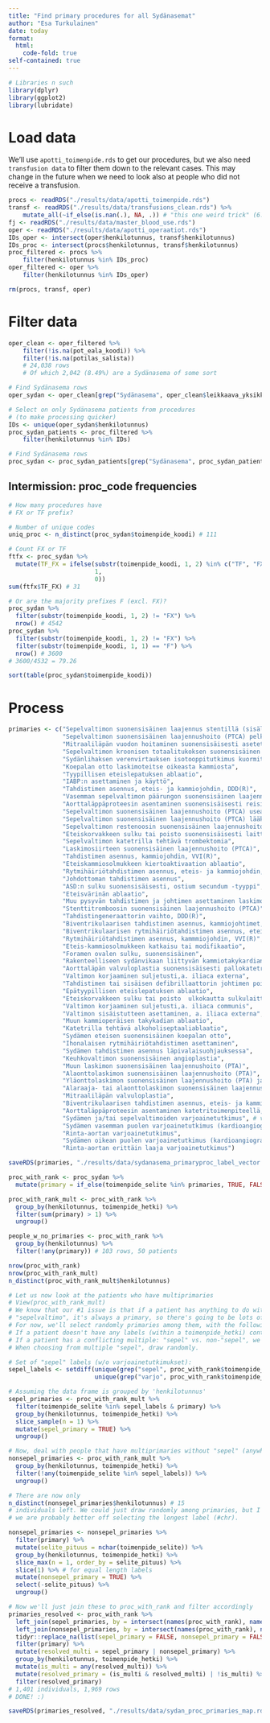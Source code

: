 ```yaml
---
title: "Find primary procedures for all Sydänasemat"
author: "Esa Turkulainen"
date: today
format: 
  html:
    code-fold: true
self-contained: true
---
```


```r
# Libraries n such
library(dplyr)
library(ggplot2)
library(lubridate)
```

# Load data

We'll use `apotti_toimenpide.rds` to get our procedures, but we also need `transfusion data` to filter them down to the relevant cases. This may change in the future when we need to look also at people who did not receive a transfusion.

```r
procs <- readRDS("./results/data/apotti_toimenpide.rds")
transf <- readRDS("./results/data/transfusions_clean.rds") %>%
    mutate_all(~if_else(is.nan(.), NA, .)) # "this one weird trick" (6.6.2024)
fj <- readRDS("./results/data/master_blood_use.rds")
oper <- readRDS("./results/data/apotti_operaatiot.rds")
IDs_oper <- intersect(oper$henkilotunnus, transf$henkilotunnus)
IDs_proc <- intersect(procs$henkilotunnus, transf$henkilotunnus)
proc_filtered <- procs %>%
    filter(henkilotunnus %in% IDs_proc)
oper_filtered <- oper %>%
    filter(henkilotunnus %in% IDs_oper)

rm(procs, transf, oper)
```

# Filter data

```r
oper_clean <- oper_filtered %>%
    filter(!is.na(pot_eala_koodi)) %>%
    filter(!is.na(potilas_salista))
    # 24,038 rows
    # Of which 2,042 (8.49%) are a Sydänasema of some sort

# Find Sydänasema rows
oper_sydan <- oper_clean[grep("Sydänasema", oper_clean$leikkaava_yksikko_selite), ]

# Select on only Sydänasema patients from procedures
# (to make processing quicker)
IDs <- unique(oper_sydan$henkilotunnus)
proc_sydan_patients <- proc_filtered %>%
    filter(henkilotunnus %in% IDs)

# Find Sydänasema rows
proc_sydan <- proc_sydan_patients[grep("Sydänasema", proc_sydan_patients$toteuttava_toimipiste_selite), ]
```

## Intermission: proc_code frequencies

```r
# How many procedures have
# FX or TF prefix?

# Number of unique codes
uniq_proc <- n_distinct(proc_sydan$toimenpide_koodi) # 111

# Count FX or TF
ftfx <- proc_sydan %>%
  mutate(TF_FX = ifelse(substr(toimenpide_koodi, 1, 2) %in% c("TF", "FX"), 
                        1, 
                        0))
sum(ftfx$TF_FX) # 31

# Or are the majority prefixes F (excl. FX)?
proc_sydan %>%
  filter(substr(toimenpide_koodi, 1, 2) != "FX") %>%
  nrow() # 4542
proc_sydan %>%
  filter(substr(toimenpide_koodi, 1, 2) != "FX") %>%
  filter(substr(toimenpide_koodi, 1, 1) == "F") %>%
  nrow() # 3600
# 3600/4532 = 79.26

sort(table(proc_sydan$toimenpide_koodi))
```

# Process

```r
primaries <- c("Sepelvaltimon suonensisäinen laajennus stentillä (sisältää pallolla tehtävän esilaajennuksen)",
               "Sepelvaltimon suonensisäinen laajennushoito (PTCA) pelkkää palloa käyttäen",
               "Mitraaliläpän vuodon hoitaminen suonensisäisesti asetetulla klipsillä",
               "Sepelvaltimon kroonisen totaalitukoksen suonensisäinen laajennushoito (PTCA)",
               "Sydänlihaksen verenvirtauksen isotooppitutkimus kuormituksen aikana",
               "Koepalan otto laskimoteitse oikeasta kammiosta",
               "Tyypillisen eteislepatuksen ablaatio",
               "IABP:n asettaminen ja käyttö",
               "Tahdistimen asennus, eteis- ja kammiojohdin, DDD(R)",
               "Vasemman sepelvaltimon päärungon suonensisäinen laajennushoito (PTCA)",
               "Aorttaläppäproteesin asentaminen suonensisäisesti reisivaltimon kautta",
               "Sepelvaltimon suonensisäinen laajennushoito (PTCA) useamman kuin yhden pääsuonirungon alueelle samassa toimenpiteessä",
               "Sepelvaltimon suonensisäinen laajennushoito (PTCA) lääkepalloa käyttäen",
               "Sepelvaltimon restenoosin suonensisäinen laajennushoito (PTCA)",
               "Eteiskorvakkeen sulku tai poisto suonensisäisesti laitteella",
               "Sepelvaltimon katetrilla tehtävä trombektomia",
               "Laskimosiirteen suonensisäinen laajennushoito (PTCA)",
               "Tahdistimen asennus, kammiojohdin, VVI(R)",
               "Eteiskammiosolmukkeen kiertoaktivaation ablaatio",
               "Rytmihäiriötahdistimen asennus, eteis- ja kammiojohdin, DDD(R)",
               "Johdottoman tahdistimen asennus",
               "ASD:n sulku suonensisäisesti, ostium secundum -tyyppi",
               "Eteisvärinän ablaatio",
               "Muu pysyvän tahdistimen ja johtimen asettaminen laskimotietä",
               "Stenttitromboosin suonensisäinen laajennushoito (PTCA)",
               "Tahdistingeneraattorin vaihto, DDD(R)",
               "Biventrikulaarisen tahdistimen asennus, kammiojohtimet, CRT-P (VVIR)",
               "Biventrikulaarisen rytmihäiriötahdistimen asennus, eteis- ja kammiojohtimet, CRT-D (DDDR)",
               "Rytmihäiriötahdistimen asennus, kammmiojohdin, VVI(R)",
               "Eteis-kammiosolmukkeen katkaisu tai modifikaatio",
               "Foramen ovalen sulku, suonensisäinen",
               "Rakenteelliseen sydänvikaan liittyvän kammiotakykardian ablaatio",
               "Aorttaläpän valvuloplastia suonensisäisesti pallokatetrilla",
               "Valtimon korjaaminen suljetusti,a. iliaca externa",
               "Tahdistimen tai sisäisen defibrillaattorin johtimen poisto laskimosta ilman leikkausta",
               "Epätyypillisen eteislepatuksen ablaatio",
               "Eteiskorvakkeen sulku tai poisto  ulkokautta sulkulaitteella",
               "Valtimon korjaaminen suljetusti,a. iliaca communis",
               "Valtimon sisäistutteen asettaminen, a. iliaca externa",
               "Muun kammioperäisen takykadian ablaatio",
               "Katetrilla tehtävä alkoholiseptaaliablaatio",
               "Sydämen eteisen suonensisäinen koepalan otto",
               "Ihonalaisen rytmihäiriötahdistimen asettaminen",
               "Sydämen tahdistimen asennus läpivalaisuohjauksessa",
               "Keuhkovaltimon suonensisäinen angioplastia",
               "Muun laskimon suonensisäinen laajennushoito (PTA)",
               "Alaonttolaskimon suonensisäinen laajennushoito (PTA)",
               "Yläonttolaskimon suonensisäinen laajennushoito (PTA) ja stentin asennus",
               "Alaraaja- tai alaonttolaskimon suonensisäinen laajennus stentillä",
               "Mitraaliläpän valvuloplastia",
               "Biventrikulaarisen tahdistimen asennus, eteis- ja kammiojohtimet, CRT-P (DDDR)",
               "Aorttaläppäproteesin asentaminen katetritoimenpiteellä, valve-in-valve",
               "Sydämen ja/tai sepelvaltimoiden varjoainetutkimus", # varjoainetutkimus labels added later
               "Sydämen vasemman puolen varjoainetutkimus (kardioangiografia)",
               "Rinta-aortan varjoainetutkimus",
               "Sydämen oikean puolen varjoainetutkimus (kardioangiografia)",
               "Rinta-aortan erittäin laaja varjoainetutkimus")

saveRDS(primaries, "./results/data/sydanasema_primaryproc_label_vector.rds")

proc_with_rank <- proc_sydan %>%
  mutate(primary = if_else(toimenpide_selite %in% primaries, TRUE, FALSE))

proc_with_rank_mult <- proc_with_rank %>%
  group_by(henkilotunnus, toimenpide_hetki) %>%
  filter(sum(primary) > 1) %>%
  ungroup()

people_w_no_primaries <- proc_with_rank %>%
  group_by(henkilotunnus) %>%
  filter(!any(primary)) # 103 rows, 50 patients

nrow(proc_with_rank)
nrow(proc_with_rank_mult)
n_distinct(proc_with_rank_mult$henkilotunnus)
```

```r
# Let us now look at the patients who have multiprimaries
# View(proc_with_rank_mult)
# We know that our #1 issue is that if a patient has anything to do with
# "sepelvaltimo", it's always a primary, so there's going to be lots of those.
# For now, we'll select randomly primaries among them, with the following procedure:
# If a patient doesn't have any labels (within a toimenpide_hetki) containing "sepel", we'll sort them out later. 
# If a patient has a conflicting multiple: "sepel" vs. non-"sepel", we choose "sepel".
# When choosing from multiple "sepel", draw randomly.

# Set of "sepel" labels (w/o varjoainetutkimukset):
sepel_labels <- setdiff(unique(grep("sepel", proc_with_rank$toimenpide_selite, value = T, ignore.case = T)),
                        unique(grep("varjo", proc_with_rank$toimenpide_selite, value = T, ignore.case = T))) # 14 pcs

# Assuming the data frame is grouped by 'henkilotunnus'
sepel_primaries <- proc_with_rank_mult %>%
  filter(toimenpide_selite %in% sepel_labels & primary) %>%
  group_by(henkilotunnus, toimenpide_hetki) %>%
  slice_sample(n = 1) %>%
  mutate(sepel_primary = TRUE) %>%
  ungroup()

# Now, deal with people that have multiprimaries without "sepel" (anywhere)
nonsepel_primaries <- proc_with_rank_mult %>%
  group_by(henkilotunnus, toimenpide_hetki) %>%
  filter(!any(toimenpide_selite %in% sepel_labels)) %>%
  ungroup()

# There are now only
n_distinct(nonsepel_primaries$henkilotunnus) # 15
# individuals left. We could just draw randomly among primaries, but I notice that
# we are probably better off selecting the longest label (#chr).

nonsepel_primaries <- nonsepel_primaries %>%
  filter(primary) %>%
  mutate(selite_pituus = nchar(toimenpide_selite)) %>%
  group_by(henkilotunnus, toimenpide_hetki) %>%
  slice_max(n = 1, order_by = selite_pituus) %>%
  slice(1) %>% # for equal length labels
  mutate(nonsepel_primary = TRUE) %>%
  select(-selite_pituus) %>%
  ungroup()

# Now we'll just join these to proc_with_rank and filter accordingly
primaries_resolved <- proc_with_rank %>%
  left_join(sepel_primaries, by = intersect(names(proc_with_rank), names(sepel_primaries))) %>%
  left_join(nonsepel_primaries, by = intersect(names(proc_with_rank), names(nonsepel_primaries))) %>%
  tidyr::replace_na(list(sepel_primary = FALSE, nonsepel_primary = FALSE)) %>%
  filter(primary) %>%
  mutate(resolved_multi = sepel_primary | nonsepel_primary) %>%
  group_by(henkilotunnus, toimenpide_hetki) %>%
  mutate(is_multi = any(resolved_multi)) %>%
  mutate(resolved_primary = (is_multi & resolved_multi) | !is_multi) %>%
  filter(resolved_primary)
# 1,401 individuals, 1,969 rows
# DONE! :)
```

```r
saveRDS(primaries_resolved, "./results/data/sydan_proc_primaries_map.rds")
```